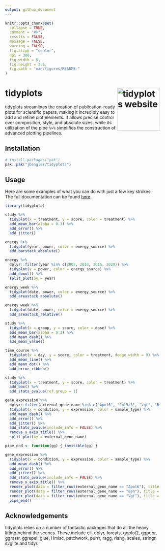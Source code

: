```yaml
---
output: github_document
---
```


<!-- README.md is generated from README.Rmd. Please edit that file -->

```r
knitr::opts_chunk$set(
  collapse = TRUE,
  comment = "#>",
  results = FALSE,
  message = FALSE,
  warning = FALSE,
  fig.align = "center",
  dpi = 300,
  fig.width = 5,
  fig.height = 2.5,
  fig.path = "man/figures/README-"
)
```

# tidyplots <a href="https://jbengler.github.io/tidyplots/"><img src="man/figures/logo.svg" align="right" height="139" alt="tidyplots website" /></a>

<!-- badges: start -->
<!-- badges: end -->

tidyplots streamlines the creation of publication-ready plots for scientific papers, making it incredibly easy to add and refine plot elements. It allows precise control over composition, style, and absolute sizes, while its utilization of the pipe `%>%` simplifies the construction of advanced plotting pipelines.

## Installation

``` r
# install.packages("pak")
pak::pak("jbengler/tidyplots")
```

## Usage

Here are some examples of what you can do with just a few key strokes. The full documentation can be found [here](https://jbengler.github.io/tidyplots/).

```r
library(tidyplots)

study %>% 
  tidyplot(x = treatment, y = score, color = treatment) %>% 
  add_mean_bar(alpha = 0.3) %>% 
  add_error() %>% 
  add_jitter()

```

```r
energy %>% 
  tidyplot(year, power, color = energy_source) %>% 
  add_barstack_absolute()

```

```r
energy %>% 
  dplyr::filter(year %in% c(2005, 2010, 2015, 2020)) %>% 
  tidyplot(y = power, color = energy_source) %>% 
  add_donut() %>% 
  split_plot(by = year)

```

```r
energy_week %>% 
  tidyplot(date, power, color = energy_source) %>% 
  add_areastack_absolute()

```

```r
energy_week %>% 
  tidyplot(date, power, color = energy_source) %>% 
  add_areastack_relative()

```

```r
study %>% 
  tidyplot(x = group, y = score, color = dose) %>% 
  add_mean_bar(alpha = 0.3) %>% 
  add_mean_dash() %>% 
  add_mean_value()

```

```r
time_course %>%
  tidyplot(x = day, y = score, color = treatment, dodge_width = 0) %>%
  add_mean_line() %>%
  add_mean_dot() %>%
  add_error_ribbon()

```

```r
study %>% 
  tidyplot(x = treatment, y = score, color = treatment) %>% 
  add_box() %>% 
  add_stats_pvalue(ref.group = 1)

```

```r
gene_expression %>% 
  dplyr::filter(external_gene_name %in% c("Apol6", "Col5a3", "Vgf", "Bsn")) %>% 
  tidyplot(x = condition, y = expression, color = sample_type) %>% 
  add_mean_dash() %>% 
  add_error() %>% 
  add_jitter() %>% 
  add_stats_pvalue(include_info = FALSE) %>% 
  remove_x_axis_title() %>% 
  split_plot(by = external_gene_name)

```

```r

pipe_end <- function(gg) { invisible(gg) }

gene_expression %>% 
  tidyplot(x = condition, y = expression, color = sample_type) %>% 
  add_mean_dash() %>% 
  add_error() %>% 
  add_jitter() %>% 
  add_stats_pvalue(include_info = FALSE) %>% 
  remove_x_axis_title() %>% 
  render_plot(data = filter_rows(external_gene_name == "Apol6"), title = "Apol6") %>% 
  render_plot(data = filter_rows(external_gene_name == "Bsn"), title = "Bsn") %>% 
  render_plot(data = filter_rows(external_gene_name == "Vgf"), title = "Vgf") %>% 
  pipe_end()

```

## Acknowledgements

tidyplots relies on a number of fantastic packages that do all the heavy lifting behind the scenes. These include 
    cli,
    dplyr,
    forcats,
    ggplot2,
    ggpubr,
    ggrastr,
    ggrepel,
    glue,
    Hmisc,
    patchwork,
    purrr,
    ragg,
    rlang,
    scales,
    stringr,
    svglite and
    tidyr.


